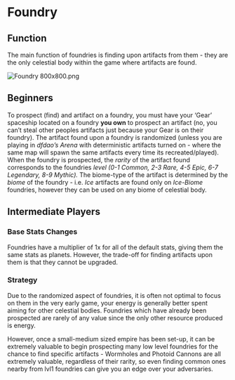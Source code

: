 # Foundry

## **Function**

The main function of foundries is finding upon artifacts from them - they are the only celestial body within the game where artifacts are found.

![Foundry 800x800.png](https://s3-us-west-2.amazonaws.com/secure.notion-static.com/c68147b0-2382-4e54-8d18-bf60e24f7621/Foundry_800x800.png)

## **Beginners**

To prospect (find) and artifact on a foundry, you must have your ‘Gear’ spaceship located on a foundry **you own** to prospect an artifact (no, you can’t steal other peoples artifacts just because your Gear is on their foundry). The artifact found upon a foundry is randomized (unless you are playing in *dfdao’s Arena* with deterministic artifacts turned on - where the same map will spawn the same artifacts every time its recreated/played). When the foundry is prospected, the *rarity* of the artifact found corresponds to the foundries *level (0-1 Common, 2-3 Rare, 4-5 Epic, 6-7 Legendary, 8-9 Mythic).* The biome-type of the artifact is determined by the *biome* of the foundry - i.e. *Ice* artifacts are found only on *Ice-Biome* foundries, however they can be used on any biome of celestial body.

## **Intermediate Players**

### **Base Stats Changes**

Foundries have a multiplier of 1x for all of the default stats, giving them the same stats as planets. However, the trade-off for finding artifacts upon them is that they cannot be upgraded.

### **Strategy**

Due to the randomized aspect of foundries, it is often not optimal to focus on them in the very early game, your energy is generally better spent aiming for other celestial bodies. Foundries which have already been prospected are rarely of any value since the only other resource produced is energy.

However, once a small-medium sized empire has been set-up, it can be extremely valuable to begin prospecting many low level foundries for the chance to find specific artifacts - Wormholes and Photoid Cannons are all extremely valuable, regardless of their rarity, so even finding common ones nearby from lvl1 foundries can give you an edge over your adversaries.
